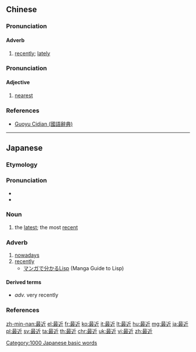 ==Chinese==
{{zh-forms}}

===Pronunciation===
{{zh-pron
|m=zuìjìn
|c=zeoi3 gan6
|c-t=dui1 gin5*
|h=pfs=chui-khiun
|mn=xm,tp:chòe-kūn/zz,kh:chòe-kīn/qz:chòe-kǔn
|ma=y
|cat=adv
}}

====Adverb====
{{zh-adv}}

# [[recently]]; [[lately]]

===Pronunciation===
{{zh-pron
|m=zuìjìn
|c=zeoi3 kan5,zeoi3 gan6
|c_note=zeoi3 kan5 - vernacular; zeoi3 gan6 - literary
|h=pfs=chui-khiûn
|mn=xm,tp:chòe-kūn/zz,kh:chòe-kīn/qz:chòe-kǔn
|ma=y
|cat=a
}}

====Adjective====
{{zh-adj}}

# [[nearest]]

===References===
* [http://140.111.34.46/cgi-bin/dict/GetContent.cgi?Database=dict&DocNum=132582&GraphicWord=yes&QueryString=%B3%CC%AA%F1 Guoyu Cidian (國語辭典)]

{{zh-cat|Beginning}}

----

==Japanese==
{{ja-kanjitab|さい|きん|yomi=on}}

===Etymology===
{{prefix|最|近|lang=ja|tr1=sai|t1=most|tr2=kin|t2=close|sort=きん}}

===Pronunciation===
* {{ja-pron|さいきん|y=on|acc=0|acc_ref=DJR}}
* {{homophones|lang=ja|細菌}}

===Noun===
{{ja-noun|さいきん}}

# the [[latest]]; the most [[recent]]

===Adverb===
{{ja-pos|さいきん|adverb}}

# [[nowadays]]
# [[recently]]
#* [http://lambda.bugyo.tk/cdr/mwl/index.html マンガで分かるLisp] (Manga Guide to Lisp)
#*: {{ja-usex|みりん。地域猫。'''最近'''までマクロのことをマグロと思っていた。|みりん。ち.いきねこ。'''さいきん''' まで マクロ の こと を マグロ と おもっていた。|Mirin: A neighbours' cat. Until '''recently''' often confused macros with tuna.}}

====Derived terms====
* {{ja-r|極最近|ごくさいきん}} ''adv.'' {{q|uncommon}} very recently

===References===
<references/>

[[Category:1000 Japanese basic words]]

[[zh-min-nan:最近]]
[[el:最近]]
[[fr:最近]]
[[ko:最近]]
[[it:最近]]
[[lt:最近]]
[[hu:最近]]
[[mg:最近]]
[[ja:最近]]
[[pl:最近]]
[[sv:最近]]
[[ta:最近]]
[[th:最近]]
[[chr:最近]]
[[uk:最近]]
[[vi:最近]]
[[zh:最近]]